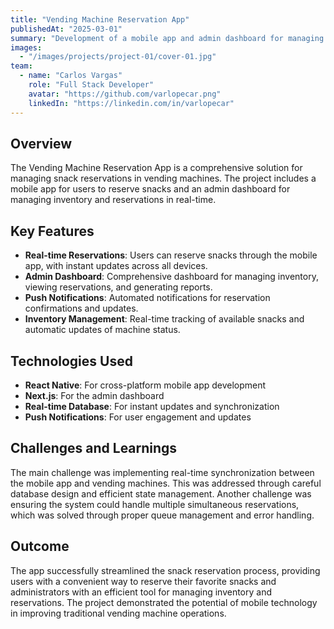 ```yaml
---
title: "Vending Machine Reservation App"
publishedAt: "2025-03-01"
summary: "Development of a mobile app and admin dashboard for managing real-time snack reservations in vending machines."
images:
  - "/images/projects/project-01/cover-01.jpg"
team:
  - name: "Carlos Vargas"
    role: "Full Stack Developer"
    avatar: "https://github.com/varlopecar.png"
    linkedIn: "https://linkedin.com/in/varlopecar"
---
```


## Overview

The Vending Machine Reservation App is a comprehensive solution for managing snack reservations in vending machines. The project includes a mobile app for users to reserve snacks and an admin dashboard for managing inventory and reservations in real-time.

## Key Features

- **Real-time Reservations**: Users can reserve snacks through the mobile app, with instant updates across all devices.
- **Admin Dashboard**: Comprehensive dashboard for managing inventory, viewing reservations, and generating reports.
- **Push Notifications**: Automated notifications for reservation confirmations and updates.
- **Inventory Management**: Real-time tracking of available snacks and automatic updates of machine status.

## Technologies Used

- **React Native**: For cross-platform mobile app development
- **Next.js**: For the admin dashboard
- **Real-time Database**: For instant updates and synchronization
- **Push Notifications**: For user engagement and updates

## Challenges and Learnings

The main challenge was implementing real-time synchronization between the mobile app and vending machines. This was addressed through careful database design and efficient state management. Another challenge was ensuring the system could handle multiple simultaneous reservations, which was solved through proper queue management and error handling.

## Outcome

The app successfully streamlined the snack reservation process, providing users with a convenient way to reserve their favorite snacks and administrators with an efficient tool for managing inventory and reservations. The project demonstrated the potential of mobile technology in improving traditional vending machine operations.
